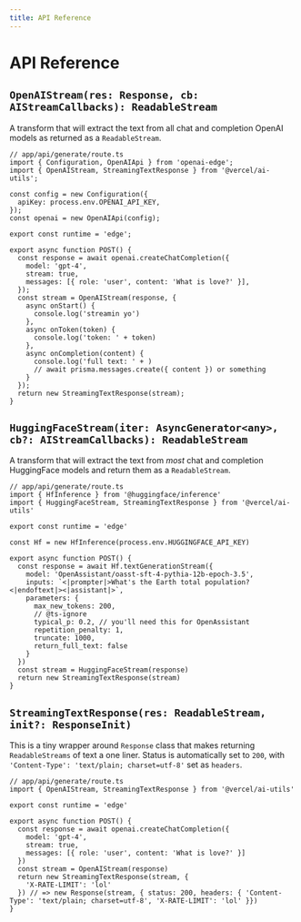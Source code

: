 ```yaml
---
title: API Reference
---
```


# API Reference

## `OpenAIStream(res: Response, cb: AIStreamCallbacks): ReadableStream`

A transform that will extract the text from all chat and completion OpenAI models as returned as a `ReadableStream`.

```tsx
// app/api/generate/route.ts
import { Configuration, OpenAIApi } from 'openai-edge';
import { OpenAIStream, StreamingTextResponse } from '@vercel/ai-utils';

const config = new Configuration({
  apiKey: process.env.OPENAI_API_KEY,
});
const openai = new OpenAIApi(config);

export const runtime = 'edge';

export async function POST() {
  const response = await openai.createChatCompletion({
    model: 'gpt-4',
    stream: true,
    messages: [{ role: 'user', content: 'What is love?' }],
  });
  const stream = OpenAIStream(response, {
    async onStart() {
      console.log('streamin yo')
    },
    async onToken(token) {
      console.log('token: ' + token)
    },
    async onCompletion(content) {
      console.log('full text: ' + )
      // await prisma.messages.create({ content }) or something
    }
  });
  return new StreamingTextResponse(stream);
}
```

## `HuggingFaceStream(iter: AsyncGenerator<any>, cb?: AIStreamCallbacks): ReadableStream`

A transform that will extract the text from _most_ chat and completion HuggingFace models and return them as a `ReadableStream`.

```tsx
// app/api/generate/route.ts
import { HfInference } from '@huggingface/inference'
import { HuggingFaceStream, StreamingTextResponse } from '@vercel/ai-utils'

export const runtime = 'edge'

const Hf = new HfInference(process.env.HUGGINGFACE_API_KEY)

export async function POST() {
  const response = await Hf.textGenerationStream({
    model: 'OpenAssistant/oasst-sft-4-pythia-12b-epoch-3.5',
    inputs: `<|prompter|>What's the Earth total population?<|endoftext|><|assistant|>`,
    parameters: {
      max_new_tokens: 200,
      // @ts-ignore
      typical_p: 0.2, // you'll need this for OpenAssistant
      repetition_penalty: 1,
      truncate: 1000,
      return_full_text: false
    }
  })
  const stream = HuggingFaceStream(response)
  return new StreamingTextResponse(stream)
}
```

## `StreamingTextResponse(res: ReadableStream, init?: ResponseInit)`

This is a tiny wrapper around `Response` class that makes returning `ReadableStreams` of text a one liner. Status is automatically set to `200`, with `'Content-Type': 'text/plain; charset=utf-8'` set as `headers`.

```tsx
// app/api/generate/route.ts
import { OpenAIStream, StreamingTextResponse } from '@vercel/ai-utils'

export const runtime = 'edge'

export async function POST() {
  const response = await openai.createChatCompletion({
    model: 'gpt-4',
    stream: true,
    messages: [{ role: 'user', content: 'What is love?' }]
  })
  const stream = OpenAIStream(response)
  return new StreamingTextResponse(stream, {
    'X-RATE-LIMIT': 'lol'
  }) // => new Response(stream, { status: 200, headers: { 'Content-Type': 'text/plain; charset=utf-8', 'X-RATE-LIMIT': 'lol' }})
}
```
